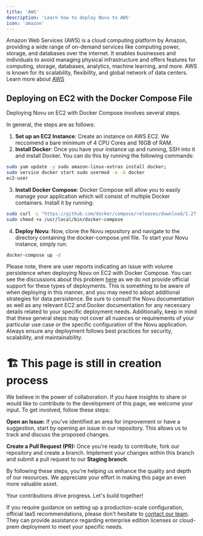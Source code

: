 ```yaml
---
title: 'AWS'
description: 'Learn how to deploy Novu to AWS'
icon: 'amazon'
---
```

Amazon Web Services (AWS) is a cloud computing platform by Amazon, providing a wide range of on-demand services like computing power, storage, and databases over the internet.
It enables businesses and individuals to avoid managing physical infrastructure and offers features for computing, storage, databases, analytics, machine learning, and more.
AWS is known for its scalability, flexibility, and global network of data centers.
Learn more about [AWS](https://docs.aws.amazon.com/)

## Deploying on EC2 with the Docker Compose File
Deploying Novu on EC2 with Docker Compose involves several steps.

In general, the steps are as follows:
1. **Set up an EC2 Instance**: Create an instance on AWS EC2. We reccomend a bare minimum of 4 CPU Cores and 16GB of RAM.
2. **Install Docker**: Once you have your instance up and running, SSH into it and install Docker. You can do this by running the following commands:
``` bash
sudo yum update -y sudo amazon-linux-extras install docker;
sudo service docker start sudo usermod -a -G docker
ec2-user
```
3. **Install Docker Compose**: Docker Compose will allow you to easily manage your application which will consist of multiple Docker containers.
Install it by running:
``` bash
sudo curl -L "https://github.com/docker/compose/releases/download/1.27.4/docker-compose-$(uname -s)-$(uname -m)" -o /usr/local/bin/docker-compose;
sudo chmod +x /usr/local/bin/docker-compose
```
4. **Deploy Novu**: Now, clone the Novu repository and navigate to the directory containing the docker-compose.yml file.
To start your Novu instance, simply run:
``` bash
docker-compose up -d
```

Please note, there are user reports indicating an issue with volume persistence when deploying Novu on EC2 with Docker Compose.
You can see the discussions about this problem [here](https://github.com/novuhq/novu/issues/3339) as we do not provide official support for these types of deployments.
This is something to be aware of when deploying in this manner, and you may need to adopt additional strategies for data persistence.
Be sure to consult the Novu documentation as well as any relevant EC2 and Docker documentation for any necessary details related to your specific deployment needs.
Additionally, keep in mind that these general steps may not cover all nuances or requirements of your particular use case or the specific configuration of the Novu application.
Always ensure any deployment follows best practices for security, scalability, and maintainability.


# 🏗️ This page is still in creation process

We believe in the power of collaboration. If you have insights to share or would like to contribute to the development of this page, we welcome your input. To get involved, follow these steps:

**Open an Issue:** If you've identified an area for improvement or have a suggestion, start by opening an issue in our repository. This allows us to track and discuss the proposed changes.

**Create a Pull Request (PR):** Once you're ready to contribute, fork our repository and create a branch. Implement your changes within this branch and submit a pull request to our **Staging branch**.

By following these steps, you're helping us enhance the quality and depth of our resources. We appreciate your effort in making this page an even more valuable asset.

Your contributions drive progress. Let's build together!

<Note>If you require guidance on setting up a production-scale configuration, official IaaS recommendations, please don't hesitate to [contact our team](https://notify.novu.co/meetings/novuhq/notifications-45min?utm_campaign=novuDocs&utm_content=deploy-to-AWS).
They can provide assistance regarding enterprise edition licenses or cloud-prem deployment to meet your specific needs.</Note>
